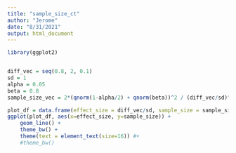 ```yaml
---
title: "sample_size_ct"
author: "Jerome"
date: "8/31/2021"
output: html_document
---
```


```r

library(ggplot2)


diff_vec = seq(0.8, 2, 0.1)
sd = 1
alpha = 0.05
beta = 0.8
sample_size_vec = 2*(qnorm(1-alpha/2) + qnorm(beta))^2 / (diff_vec/sd)^2

plot_df = data.frame(effect_size = diff_vec/sd, sample_size = sample_size_vec)
ggplot(plot_df, aes(x=effect_size, y=sample_size)) + 
    geom_line() + 
    theme_bw() + 
    theme(text = element_text(size=16)) #+ 
    #theme_bw()

```

